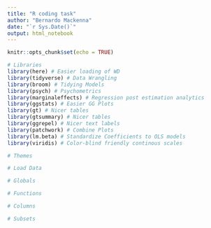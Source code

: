 ```yaml
---
title: "R coding task"
author: "Bernardo Mackenna"
date: "`r Sys.Date()`"
output: html_notebook
---
```


```r
knitr::opts_chunk$set(echo = TRUE)

# Libraries
library(here) # Easier loading of WD
library(tidyverse) # Data Wrangling
library(broom) # Tidying Models
library(psych) # Psychometrics
library(marginaleffects) # Regression post estimation analytics
library(ggstats) # Easier GG Plots
library(gt) # Nicer tables
library(gtsummary) # Nicer tables
library(ggrepel) # Nicer text labels
library(patchwork) # Combine Plots
library(lm.beta) # Standardize Coefficients to OLS models
library(viridis) # Color-blind friendly continous scales

# Themes 

```

``` r

# Load Data

# Globals 

# Functions


```

``` r

# Columns

# Subsets

```

``` r

```

``` r

```

``` r

```

